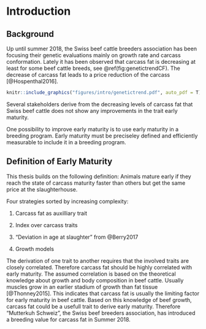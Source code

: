 # Introduction {#intro}

## Background

Up until summer 2018, the Swiss beef cattle breeders association has been focusing their genetic evaluations mainly on growth rate and carcass conformation. 
Lately it has been observed that carcass fat is decreasing at least for some beef cattle breeds, see \@ref(fig:genetictrendCF). The decrease of carcass fat leads to a price reduction of the carcass [@Hospenthal2016].

```r
knitr::include_graphics("figures/intro/genetictrend.pdf", auto_pdf = T)
```

Several stakeholders derive from the decreasing levels of carcass fat that Swiss beef cattle does not show any improvements in the trait early maturity. 


One possibility to improve early maturity is to use early maturity in a breeding program. 
Early maturity must be preciseley defined and efficiently measurable to include it in a breeding program.

## Definition of Early Maturity {#defem}
This thesis builds on the following definition: Animals mature early if they reach the state of carcass maturity faster than others but get the same price at the slaughterhouse.

Four strategies sorted by increasing complexity:

1. Carcass fat as auxilliary trait

2. Index over carcass traits

3. "Deviation in age at slaughter" from @Berry2017

4. Growth models


The derivation of one trait to another requires that the involved traits are closely correlated. 
Therefore carcass fat should be highly correlated with early maturity.
The assumed correlation is based on the theoretical knowledge about growth and body composition in beef cattle.
Usually muscles grow in an earlier stadium of growth than fat tissue [@Thonney2015].
This indicates that carcass fat is usually the limiting factor for early maturity in beef cattle.
Based on this knowledge of beef growth, carcass fat could be a usefull trait to derive early maturity.
Therefore "Mutterkuh Schweiz", the Swiss beef breeders association, has introduced a breeding value for carcass fat in Summer 2018.
